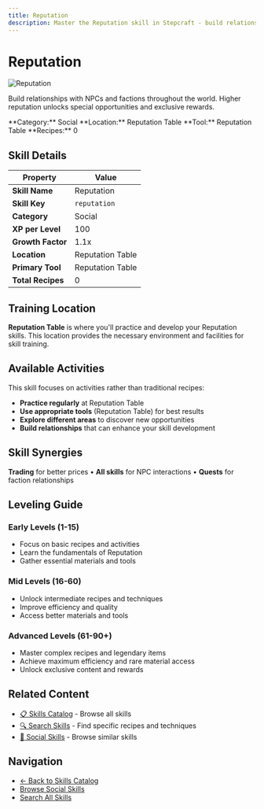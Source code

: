 ```yaml
---
title: Reputation
description: Master the Reputation skill in Stepcraft - build relationships with npcs and factions throughout the world
---
```


# Reputation

<div className="flex items-start gap-6 mb-8">
  <div className="flex-shrink-0">
    <img src="/assets/icons/reputation.png" alt="Reputation" className="w-24 h-24 border rounded-lg" />
  </div>
  <div className="flex-1">
    <div className="space-y-2">
      <p className="text-lg text-muted-foreground">Build relationships with NPCs and factions throughout the world. Higher reputation unlocks special opportunities and exclusive rewards.</p>
      <div className="flex flex-wrap gap-4 text-sm">
        <span className="px-2 py-1 bg-blue-100 dark:bg-blue-900 rounded-md">
          **Category:** Social
        </span>
        <span className="px-2 py-1 bg-purple-100 dark:bg-purple-900 rounded-md">
          **Location:** Reputation Table
        </span>
        <span className="px-2 py-1 bg-green-100 dark:bg-green-900 rounded-md">
          **Tool:** Reputation Table
        </span>
        <span className="px-2 py-1 bg-amber-100 dark:bg-amber-900 rounded-md">
          **Recipes:** 0
        </span>
      </div>
    </div>
  </div>
</div>

## Skill Details

| Property | Value |
|----------|-------|
| **Skill Name** | Reputation |
| **Skill Key** | `reputation` |
| **Category** | Social |
| **XP per Level** | 100 |
| **Growth Factor** | 1.1x |
| **Location** | Reputation Table |
| **Primary Tool** | Reputation Table |
| **Total Recipes** | 0 |

## Training Location

**Reputation Table** is where you'll practice and develop your Reputation skills. This location provides the necessary environment and facilities for skill training.


## Available Activities

This skill focuses on activities rather than traditional recipes:

- **Practice regularly** at Reputation Table
- **Use appropriate tools** (Reputation Table) for best results
- **Explore different areas** to discover new opportunities
- **Build relationships** that can enhance your skill development


## Skill Synergies

**Trading** for better prices • **All skills** for NPC interactions • **Quests** for faction relationships

## Leveling Guide

### Early Levels (1-15)
- Focus on basic recipes and activities
- Learn the fundamentals of Reputation
- Gather essential materials and tools

### Mid Levels (16-60)
- Unlock intermediate recipes and techniques
- Improve efficiency and quality
- Access better materials and tools

### Advanced Levels (61-90+)
- Master complex recipes and legendary items
- Achieve maximum efficiency and rare material access
- Unlock exclusive content and rewards

## Related Content

- [📋 Skills Catalog](/docs/skills) - Browse all skills
- [🔍 Search Skills](/search) - Find specific recipes and techniques
- [📝 Social Skills](/docs/skills#social) - Browse similar skills

## Navigation

- [← Back to Skills Catalog](/docs/skills)
- [Browse Social Skills](/docs/skills#social)
- [Search All Skills](/search)
